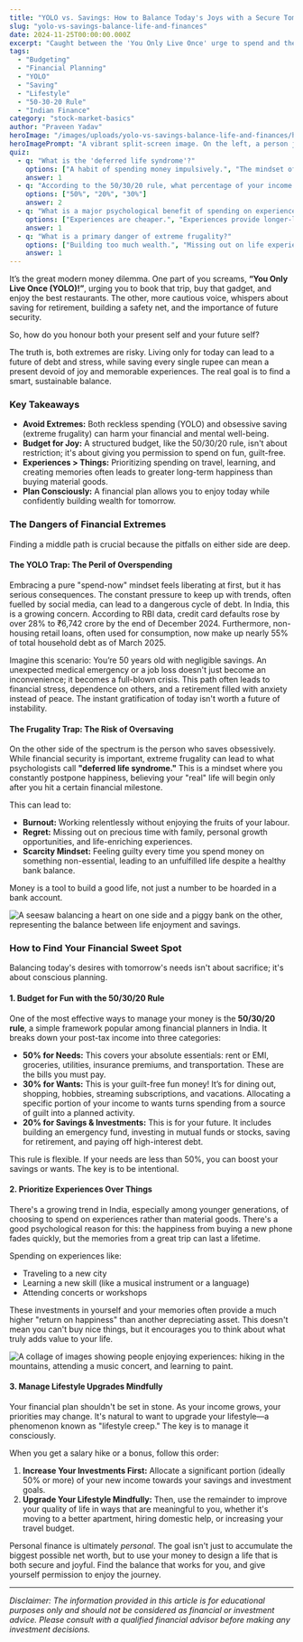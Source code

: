 ```yaml
---
title: "YOLO vs. Savings: How to Balance Today's Joys with a Secure Tomorrow"
slug: "yolo-vs-savings-balance-life-and-finances"
date: 2024-11-25T00:00:00.000Z
excerpt: "Caught between the 'You Only Live Once' urge to spend and the pressure to save? This practical guide for Indians explores how to find a healthy financial balance, enjoy life now, and build a comfortable tomorrow without regret."
tags:
  - "Budgeting"
  - "Financial Planning"
  - "YOLO"
  - "Saving"
  - "Lifestyle"
  - "50-30-20 Rule"
  - "Indian Finance"
category: "stock-market-basics"
author: "Praveen Yadav"
heroImage: "/images/uploads/yolo-vs-savings-balance-life-and-finances/hero-image.jpg"
heroImagePrompt: "A vibrant split-screen image. On the left, a person joyfully throws confetti, symbolizing 'YOLO'. On the right, a hand carefully places a coin into a growing piggy bank, symbolizing savings. The two sides blend in the middle, representing a balanced financial life."
quiz:
  - q: "What is the 'deferred life syndrome'?"
    options: ["A habit of spending money impulsively.", "The mindset of constantly postponing happiness for a future goal.", "A strategy for early retirement."]
    answer: 1
  - q: "According to the 50/30/20 rule, what percentage of your income should be allocated to 'wants'?"
    options: ["50%", "20%", "30%"]
    answer: 2
  - q: "What is a major psychological benefit of spending on experiences over material goods?"
    options: ["Experiences are cheaper.", "Experiences provide longer-lasting happiness and memories.", "Material goods depreciate in value."]
    answer: 1
  - q: "What is a primary danger of extreme frugality?"
    options: ["Building too much wealth.", "Missing out on life experiences and potential burnout.", "Having too much money in a savings account."]
    answer: 1
---
```


It’s the great modern money dilemma. One part of you screams, **“You Only Live Once (YOLO)!”**, urging you to book that trip, buy that gadget, and enjoy the best restaurants. The other, more cautious voice, whispers about saving for retirement, building a safety net, and the importance of future security.

So, how do you honour both your present self and your future self?

The truth is, both extremes are risky. Living only for today can lead to a future of debt and stress, while saving every single rupee can mean a present devoid of joy and memorable experiences. The real goal is to find a smart, sustainable balance.

### Key Takeaways

*   **Avoid Extremes:** Both reckless spending (YOLO) and obsessive saving (extreme frugality) can harm your financial and mental well-being.
*   **Budget for Joy:** A structured budget, like the 50/30/20 rule, isn't about restriction; it's about giving you permission to spend on fun, guilt-free.
*   **Experiences > Things:** Prioritizing spending on travel, learning, and creating memories often leads to greater long-term happiness than buying material goods.
*   **Plan Consciously:** A financial plan allows you to enjoy today while confidently building wealth for tomorrow.

### The Dangers of Financial Extremes

Finding a middle path is crucial because the pitfalls on either side are deep.

#### The YOLO Trap: The Peril of Overspending

Embracing a pure "spend-now" mindset feels liberating at first, but it has serious consequences. The constant pressure to keep up with trends, often fuelled by social media, can lead to a dangerous cycle of debt. In India, this is a growing concern. According to RBI data, credit card defaults rose by over 28% to ₹6,742 crore by the end of December 2024. Furthermore, non-housing retail loans, often used for consumption, now make up nearly 55% of total household debt as of March 2025.

Imagine this scenario: You’re 50 years old with negligible savings. An unexpected medical emergency or a job loss doesn't just become an inconvenience; it becomes a full-blown crisis. This path often leads to financial stress, dependence on others, and a retirement filled with anxiety instead of peace. The instant gratification of today isn't worth a future of instability.

#### The Frugality Trap: The Risk of Oversaving

On the other side of the spectrum is the person who saves obsessively. While financial security is important, extreme frugality can lead to what psychologists call **"deferred life syndrome."** This is a mindset where you constantly postpone happiness, believing your "real" life will begin only after you hit a certain financial milestone.

This can lead to:
*   **Burnout:** Working relentlessly without enjoying the fruits of your labour.
*   **Regret:** Missing out on precious time with family, personal growth opportunities, and life-enriching experiences.
*   **Scarcity Mindset:** Feeling guilty every time you spend money on something non-essential, leading to an unfulfilled life despite a healthy bank balance.

Money is a tool to build a good life, not just a number to be hoarded in a bank account.

![A seesaw balancing a heart on one side and a piggy bank on the other, representing the balance between life enjoyment and savings.](/images/uploads/yolo-vs-savings-balance-life-and-finances/balance-enjoyment-savings.png)

### How to Find Your Financial Sweet Spot

Balancing today's desires with tomorrow's needs isn't about sacrifice; it's about conscious planning.

#### 1. Budget for Fun with the 50/30/20 Rule

One of the most effective ways to manage your money is the **50/30/20 rule**, a simple framework popular among financial planners in India. It breaks down your post-tax income into three categories:

*   **50% for Needs:** This covers your absolute essentials: rent or EMI, groceries, utilities, insurance premiums, and transportation. These are the bills you must pay.
*   **30% for Wants:** This is your guilt-free fun money! It’s for dining out, shopping, hobbies, streaming subscriptions, and vacations. Allocating a specific portion of your income to wants turns spending from a source of guilt into a planned activity.
*   **20% for Savings & Investments:** This is for your future. It includes building an emergency fund, investing in mutual funds or stocks, saving for retirement, and paying off high-interest debt.

This rule is flexible. If your needs are less than 50%, you can boost your savings or wants. The key is to be intentional.

#### 2. Prioritize Experiences Over Things

There's a growing trend in India, especially among younger generations, of choosing to spend on experiences rather than material goods. There's a good psychological reason for this: the happiness from buying a new phone fades quickly, but the memories from a great trip can last a lifetime.

Spending on experiences like:
*   Traveling to a new city
*   Learning a new skill (like a musical instrument or a language)
*   Attending concerts or workshops

These investments in yourself and your memories often provide a much higher "return on happiness" than another depreciating asset. This doesn't mean you can't buy nice things, but it encourages you to think about what truly adds value to your life.

![A collage of images showing people enjoying experiences: hiking in the mountains, attending a music concert, and learning to paint.](/images/uploads/yolo-vs-savings-balance-life-and-finances/experiences-over-things.png)

#### 3. Manage Lifestyle Upgrades Mindfully

Your financial plan shouldn't be set in stone. As your income grows, your priorities may change. It's natural to want to upgrade your lifestyle—a phenomenon known as "lifestyle creep." The key is to manage it consciously.

When you get a salary hike or a bonus, follow this order:
1.  **Increase Your Investments First:** Allocate a significant portion (ideally 50% or more) of your new income towards your savings and investment goals.
2.  **Upgrade Your Lifestyle Mindfully:** Then, use the remainder to improve your quality of life in ways that are meaningful to you, whether it's moving to a better apartment, hiring domestic help, or increasing your travel budget.

Personal finance is ultimately *personal*. The goal isn't just to accumulate the biggest possible net worth, but to use your money to design a life that is both secure and joyful. Find the balance that works for you, and give yourself permission to enjoy the journey.

***

*Disclaimer: The information provided in this article is for educational purposes only and should not be considered as financial or investment advice. Please consult with a qualified financial advisor before making any investment decisions.*